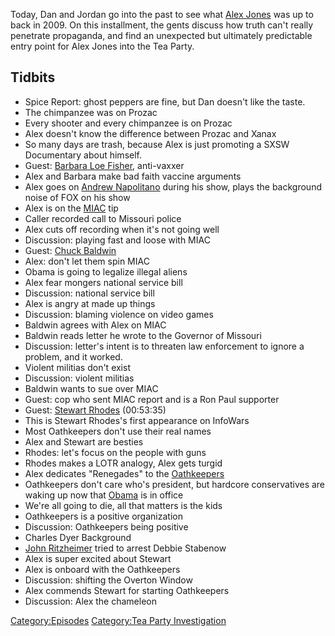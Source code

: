 {{DEFAULTSORT:
    #_EPISODE_0222:March 15-19, 2009
}}{{Episode
    | title             = March 15-19, 2009
    | caption           = Listen to this episode on [https://knowledgefight.libsyn.com/knowledge-fight-march-15-19-2009 Libsyn] [https://open.spotify.com/episode/60UkGqO4hPWYL30Zc7klrE Spotify], Read the [[Transcript/222: March 15-19, 2009|Unofficial Transcript]]
    | episodeNumber     = 222
    | length            = 01:50:52
    | airDate           = October 29, 2018
    | coverageStartDate = March 15, 2009
    | coverageEndDate   = March 19, 2009
    | episodeType       = [[:Category:Tea Party Investigation|Tea Party Investigation]]
    | appearance        = [[Barbara Loe Fisher]], [[Judge Andrew Napolitano]], [[Chuck Baldwin]], [[Stewart Rhodes]], [[Charles Dyer]], [[John Ritzheimer]], [[Debbie Stabenow]]
    | previousEpisode   = [[221: October 24, 2018]]
    | nextEpisode       = [[223: A Progressive Space Diplomat]]
}}

{{Stub}}

Today, Dan and Jordan go into the past to see what [[Alex Jones]] was up to back in 2009. On this installment, the gents discuss how truth can't really penetrate propaganda, and find an unexpected but ultimately predictable entry point for Alex Jones into the Tea Party.

==Tidbits==

*Spice Report: ghost peppers are fine, but Dan doesn't like the taste.
*The chimpanzee was on Prozac
*Every shooter and every chimpanzee is on Prozac
*Alex doesn't know the difference between Prozac and Xanax
*So many days are trash, because Alex is just promoting a SXSW Documentary about himself.
*Guest: [[Barbara Loe Fisher]], anti-vaxxer
*Alex and Barbara make bad faith vaccine arguments
*Alex goes on [[Judge Andrew Napolitano|Andrew Napolitano]] during his show, plays the background noise of FOX on his show
*Alex is on the [[MIAC Report|MIAC]] tip
*Caller recorded call to Missouri police
*Alex cuts off recording when it's not going well
*Discussion: playing fast and loose with MIAC
*Guest: [[Chuck Baldwin]]
*Alex: don't let them spin MIAC
*Obama is going to legalize illegal aliens
*Alex fear mongers national service bill
*Discussion: national service bill
*Alex is angry at made up things
*Discussion: blaming violence on video games
*Baldwin agrees with Alex on MIAC
*Baldwin reads letter he wrote to the Governor of Missouri
*Discussion: letter's intent is to threaten law enforcement to ignore a problem, and it worked.
*Violent militias don't exist
*Discussion: violent militias
*Baldwin wants to sue over MIAC
*Guest: cop who sent MIAC report and is a Ron Paul supporter
*Guest: [[Stewart Rhodes]] (00:53:35)
*This is Stewart Rhodes's first appearance on InfoWars
*Most Oathkeepers don't use their real names
*Alex and Stewart are besties
*Rhodes: let's focus on the people with guns
*Rhodes makes a LOTR analogy, Alex gets turgid
*Alex dedicates "Renegades" to the [[Oathkeepers]]
*Oathkeepers don't care who's president, but hardcore conservatives are waking up now that [[Barack Obama|Obama]] is in office
*We're all going to die, all that matters is the kids
*Oathkeepers is a positive organization
*Discussion: Oathkeepers being positive
*Charles Dyer Background
*[[John Ritzheimer]] tried to arrest Debbie Stabenow
*Alex is super excited about Stewart
*Alex is onboard with the Oathkeepers
*Discussion: shifting the Overton Window
*Alex commends Stewart for starting Oathkeepers
*Discussion: Alex the chameleon

[[Category:Episodes]]
[[Category:Tea Party Investigation]]
